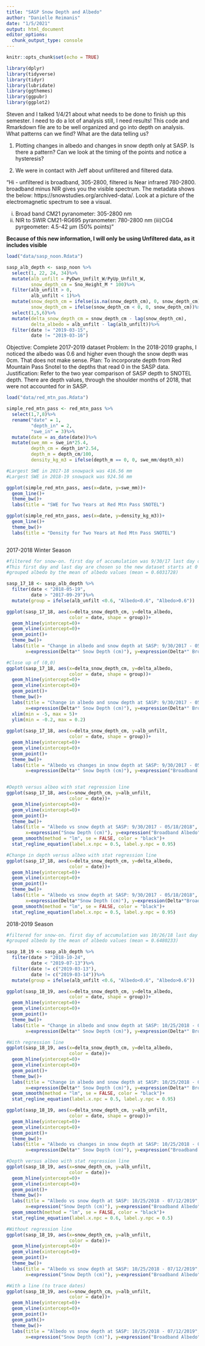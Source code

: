 ```yaml
---
title: "SASP Snow Depth and Albedo"
author: "Danielle Reimanis"
date: "1/5/2021"
output: html_document
editor_options: 
  chunk_output_type: console
---
```


```r
knitr::opts_chunk$set(echo = TRUE)

library(dplyr)
library(tidyverse)
library(tidyr)
library(lubridate)
library(ggthemes)
library(ggpubr)
library(ggplot2)

```

Steven and I talked 1/4/21 about what needs to be done to finish up this semester. I need to do a lot of analysis still, I need results! This code and Rmarkdown file are to be well organized and go into depth on analysis. What patterns can we find? What are the data telling us? 

1) Plotting changes in albedo and changes in snow depth only at SASP. Is there a pattern? Can we look at the timing of the points and notice a hysteresis? 

2) We were in contact with Jeff about unfiltered and filtered data. 

"Hi - unfiltered is broadband, 305-2800, filtered is Near infrared 780-2800.  broadband minus NIR gives you the visible spectrum.  The metadata shows the below: https://snowstudies.org/archived-data/.  Look at a picture of the electromagnetic spectrum to see a visual.  

(i) Broad band CM21 pyranometer: 305-2800 nm 
(ii) NIR to SWIR CM21-RG695 pyranometer: 780-2800 nm
(iii)CG4 pyrgeometer: 4.5-42 μm (50% points)"

**Because of this new information, I will only be using Unfiltered data, as it includes visible**

```r
load("data/sasp_noon.Rdata")

sasp_alb_depth <- sasp_noon %>%
  select(1, 22, 24, 34)%>%
  mutate(alb_unfilt = PyDwn_Unfilt_W/PyUp_Unfilt_W,
         snow_depth_cm = Sno_Height_M * 100)%>%
  filter(alb_unfilt > 0,
         alb_unfilt < 1)%>%
  mutate(snow_depth_cm = ifelse(is.na(snow_depth_cm), 0, snow_depth_cm),
         snow_depth_cm = ifelse(snow_depth_cm < 0, 0, snow_depth_cm))%>%
  select(1,5,6)%>%
  mutate(delta_snow_depth_cm = snow_depth_cm - lag(snow_depth_cm),
         delta_albedo = alb_unfilt - lag(alb_unfilt))%>%
  filter(date != "2019-03-15",
         date != "2019-03-16")
```

Objective: Complete 2017-2019 dataset
Problem: In the 2018-2019 graphs, I noticed the albedo was 0.6 and higher even though the snow depth was 0cm. That does not make sense. 
Plan: To incorporate depth from Red Mountain Pass Snotel to the depths that read 0 in the SASP data. 
Justification: Refer to the two year comparison of SASP depth to SNOTEL depth. There are depth values, through the shoulder months of 2018, that were not accounted for in SASP.

```r
load("data/red_mtn_pas.Rdata")

simple_red_mtn_pass <- red_mtn_pass %>%
  select(1,7,8)%>%
  rename("date" = 1,
         "depth_in" = 2,
         "swe_in" = 3)%>%
  mutate(date = as_date(date))%>%
  mutate(swe_mm = swe_in*25.4,
         depth_cm = depth_in*2.54,
         depth_m = depth_cm/100,
         density_kg_m3 = ifelse(depth_m == 0, 0, swe_mm/depth_m))

#Largest SWE in 2017-18 snowpack was 416.56 mm
#Largest SWE in 2018-19 snowpack was 924.56 mm

ggplot(simple_red_mtn_pass, aes(x=date, y=swe_mm))+
  geom_line()+
  theme_bw()+
  labs(title = "SWE for Two Years at Red Mtn Pass SNOTEL")

ggplot(simple_red_mtn_pass, aes(x=date, y=density_kg_m3))+
  geom_line()+
  theme_bw()+
  labs(title = "Density for Two Years at Red Mtn Pass SNOTEL")



```



2017-2018 Winter Season

```r
#filtered for snow-on. first day of accumulation was 9/30/17 last day of melt was 5/18/18
#This first day and last day are chosen so the new dataset starts at 0 cm depth, and ends with 0 cm depth.
#grouped albedo by the mean of albedo values (mean = 0.6031728)

sasp_17_18 <- sasp_alb_depth %>%
  filter(date < "2018-05-19",
         date > "2017-09-29")%>%
  mutate(group = ifelse(alb_unfilt <0.6, "Albedo<0.6", "Albedo>0.6"))

ggplot(sasp_17_18, aes(x=delta_snow_depth_cm, y=delta_albedo, 
                       color = date, shape = group))+
  geom_hline(yintercept=0)+
  geom_vline(xintercept=0)+
  geom_point()+
  theme_bw()+
  labs(title = "Change in albedo and snow depth at SASP: 9/30/2017 - 05/18/2018",
       x=expression(Delta*" Snow Depth (cm)"), y=expression(Delta*" Broadband Albedo"))

#Close up of (0,0)
ggplot(sasp_17_18, aes(x=delta_snow_depth_cm, y=delta_albedo, 
                       color = date, shape = group))+
  geom_hline(yintercept=0)+
  geom_vline(xintercept=0)+
  geom_point()+
  theme_bw()+
  labs(title = "Change in albedo and snow depth at SASP: 9/30/2017 - 05/18/2018",
       x=expression(Delta*" Snow Depth (cm)"), y=expression(Delta*" Broadband Albedo"))+
  xlim(min = -5, max = 5)+
  ylim(min = -0.2, max = 0.2)
  
ggplot(sasp_17_18, aes(x=delta_snow_depth_cm, y=alb_unfilt, 
                       color = date, shape = group))+
  geom_hline(yintercept=0)+
  geom_vline(xintercept=0)+
  geom_point()+
  theme_bw()+
  labs(title = "Albedo vs changes in snow depth at SASP: 9/30/2017 - 05/18/2018",
       x=expression(Delta*" Snow Depth (cm)"), y=expression("Broadband Albedo"))


#Depth versus albeo with stat regression line
ggplot(sasp_17_18, aes(x=snow_depth_cm, y=alb_unfilt, 
                       color = date))+
  geom_hline(yintercept=0)+
  geom_vline(xintercept=0)+
  geom_point()+
  theme_bw()+
  labs(title = "Albedo vs snow depth at SASP: 9/30/2017 - 05/18/2018",
       x=expression("Snow Depth (cm)"), y=expression("Broadband Albedo"))+
  geom_smooth(method = "lm", se = FALSE, color = "black")+
  stat_regline_equation(label.x.npc = 0.5, label.y.npc = 0.95)

#Change in depth versus albeo with stat regression line
ggplot(sasp_17_18, aes(x=delta_snow_depth_cm, y=delta_albedo, 
                       color = date))+
  geom_hline(yintercept=0)+
  geom_vline(xintercept=0)+
  geom_point()+
  theme_bw()+
  labs(title = "Albedo vs snow depth at SASP: 9/30/2017 - 05/18/2018",
       x=expression(Delta*"Snow Depth (cm)"), y=expression(Delta*"Broadband Albedo"))+
  geom_smooth(method = "lm", se = FALSE, color = "black")+
  stat_regline_equation(label.x.npc = 0.5, label.y.npc = 0.95)

```

2018-2019 Season

```r

#filtered for snow-on. first day of accumulation was 10/26/18 last day of melt was 7/12/19
#grouped albedo by the mean of albedo values (mean = 0.6480233)

sasp_18_19 <- sasp_alb_depth %>%
  filter(date > "2018-10-24",
         date < "2019-07-13")%>%
  filter(date != c("2019-03-13"),
         date != c("2019-03-14"))%>%
  mutate(group = ifelse(alb_unfilt <0.6, "Albedo<0.6", "Albedo>0.6"))

ggplot(sasp_18_19, aes(x=delta_snow_depth_cm, y=delta_albedo, 
                       color = date, shape = group))+
  geom_hline(yintercept=0)+
  geom_vline(xintercept=0)+
  geom_point()+
  theme_bw()+
  labs(title = "Change in albedo and snow depth at SASP: 10/25/2018 - 07/12/2019",
       x=expression(Delta*" Snow Depth (cm)"), y=expression(Delta*" Broadband Albedo"))

#With regression line
ggplot(sasp_18_19, aes(x=delta_snow_depth_cm, y=delta_albedo, 
                       color = date))+
  geom_hline(yintercept=0)+
  geom_vline(xintercept=0)+
  geom_point()+
  theme_bw()+
  labs(title = "Change in albedo and snow depth at SASP: 10/25/2018 - 07/12/2019",
       x=expression(Delta*" Snow Depth (cm)"), y=expression(Delta*" Broadband Albedo"))+
  geom_smooth(method = "lm", se = FALSE, color = "black")+
  stat_regline_equation(label.x.npc = 0.5, label.y.npc = 0.95)

ggplot(sasp_18_19, aes(x=delta_snow_depth_cm, y=alb_unfilt, 
                       color = date, shape = group))+
  geom_hline(yintercept=0)+
  geom_vline(xintercept=0)+
  geom_point()+
  theme_bw()+
  labs(title = "Albedo vs changes in snow depth at SASP: 10/25/2018 - 07/12/2019",
       x=expression(Delta*" Snow Depth (cm)"), y=expression("Broadband Albedo"))

#Depth versus albeo with stat regression line
ggplot(sasp_18_19, aes(x=snow_depth_cm, y=alb_unfilt, 
                       color = date))+
  geom_hline(yintercept=0)+
  geom_vline(xintercept=0)+
  geom_point()+
  theme_bw()+
  labs(title = "Albedo vs snow depth at SASP: 10/25/2018 - 07/12/2019",
       x=expression("Snow Depth (cm)"), y=expression("Broadband Albedo"))+
  geom_smooth(method = "lm", se = FALSE, color = "black")+
  stat_regline_equation(label.x.npc = 0.6, label.y.npc = 0.5)

#Without regression line
ggplot(sasp_18_19, aes(x=snow_depth_cm, y=alb_unfilt, 
                       color = date))+
  geom_hline(yintercept=0)+
  geom_vline(xintercept=0)+
  geom_point()+
  theme_bw()+
  labs(title = "Albedo vs snow depth at SASP: 10/25/2018 - 07/12/2019",
       x=expression("Snow Depth (cm)"), y=expression("Broadband Albedo"))

#With a line (to trace dates)
ggplot(sasp_18_19, aes(x=snow_depth_cm, y=alb_unfilt, 
                       color = date))+
  geom_hline(yintercept=0)+
  geom_vline(xintercept=0)+
  geom_point()+
  geom_path()+
  theme_bw()+
  labs(title = "Albedo vs snow depth at SASP: 10/25/2018 - 07/12/2019",
       x=expression("Snow Depth (cm)"), y=expression("Broadband Albedo"))


```

